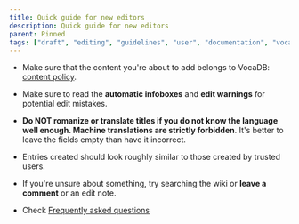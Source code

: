 ---
title: Quick guide for new editors
description: Quick guide for new editors
parent: Pinned
tags: ["draft", "editing", "guidelines", "user", "documentation", "vocadb"]
---

- Make sure that the content you're about to add belongs to VocaDB:  [content policy](/docs/other-guidelines/content-policy).

- Make sure to read the **automatic infoboxes** and **edit warnings** for potential edit mistakes. 

- **Do NOT romanize or translate titles if you do not know the language well enough. Machine translations are strictly forbidden**. It's better to leave the fields empty than have it incorrect.

- Entries created should look roughly similar to those created by trusted users.

- If you're unsure about something, try searching the wiki or **leave a comment** or an edit note.

- Check [Frequently asked questions](/docs/pinned/vocadb-editing-faq)